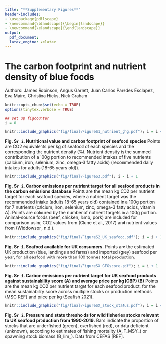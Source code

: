 ```yaml
---
title: "**Supplementary Figures**"
header-includes:
- \usepackage{pdflscape}
- \newcommand{\blandscape}{\begin{landscape}}
- \newcommand{\elandscape}{\end{landscape}}
output:
  pdf_document:
  latex_engine: xelatex
---
```


# The carbon footprint and nutrient density of blue foods

Authors: James Robinson, Angus Garrett, Juan Carlos Paredes Esclapez, Eva Maire, Christina Hicks, Nick Graham


\newpage
```r
knitr::opts_chunk$set(echo = TRUE)
options(tinytex.verbose = TRUE)
```

```r
## set up figcounter
i = 0
```

```r
knitr::include_graphics("fig/final/FigureS1_nutrient_ghg.pdf"); i = i + 1
```

**Fig. S`r i`. Nutritional value and carbon footprint of seafood species** Points are CO2 equivalents per kg of seafood of each species and the corresponding the nutrient density (%). Nutrient density is the summed contribution of a 100g portion to recommended intakes of five nutrients (calcium, iron, selenium, zinc, omega-3 fatty acids) (recommended daily intakes for adults (18-65 years old)).

\newpage


```r
knitr::include_graphics("fig/final/FigureS3.pdf"); i = i + 1
```

**Fig. S`r i`. Carbon emissions per nutrient target for all seafood products in the carbon emissions database** Points are the mean kg CO2 per nutrient target for each seafood species, where a nutrient target was the recommended intake (adults 18-65 years old) contained in a 100g portion for 7 nutrients (calcium, iron, selenium, zinc, omega-3 fatty acids, vitamin A). Points are coloured by the number of nutrient targets in a 100g portion. Animal-source foods (beef, chicken, lamb, pork) are included for comparison using CO2 values from (Clune et al., 2017) and nutrient values from (Widdowson, n.d.).

\newpage

```r
knitr::include_graphics("fig/final/FigureS2_UK_seafood.pdf"); i = i + 1
```

**Fig. S`r i`. Seafood available for UK consumers.** Points are the estimated UK production (blue, landings and farms) and imported (grey) seafood per year, for all seafood with more than 100 tonnes total production.


```r
knitr::include_graphics("fig/final/FigureSX_GFGscore.pdf"); i = i + 1
```

**Fig. S`r i`. Carbon emissions per nutrient target for UK seafood products against sustainability score (A) and average price per kg (GBP) (B)** Points are the mean kg CO2 per nutrient target for each seafood product, for the mean sustainability score across multiple stocks or production methods (MSC REF) and price per kg (Seafish 2021).

\newpage

```r
knitr::include_graphics("fig/final/FigureSX_stock_status.pdf"); i = i + 1
```

**Fig. S`r i`. Pressure and state thresholds for wild fisheries stocks relevant to UK seafood production from 1990-2019.** Bars indicate the proportion of stocks that are underfished (green), overfished (red), or data deficient (unknown), according to estimates of fishing mortality (A, F_MSY_) or spawning stock biomass (B_lim_). Data from CEFAS [REF].